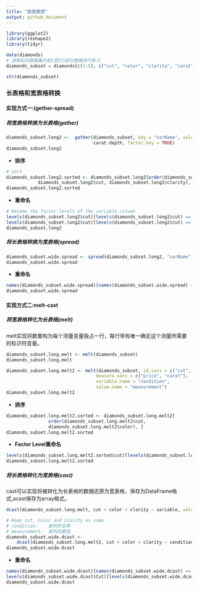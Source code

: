 ```yaml
---
title: "数据重塑"
output: github_document
---
```


```r
library(ggplot2)
library(reshape2)
library(tidyr)

data(diamonds)
# 选取钻石数据集的前1至5行部分数据进行练习
diamonds_subset = diamonds[c(1:5), c("cut", "color", "clarity", "carat", "price", "depth")]
```

```r
str(diamonds_subset)
```

### 长表格和宽表格转换

#### 实现方式一:(gether-spread)

##### 将宽表格转换为长表格(gather)
```r
diamonds_subset.long2 <-  gather(diamonds_subset, key = "varName", value = "varValue", 
                                 carat:depth, factor_key = TRUE)
diamonds_subset.long2
```

- **排序**
```r
# sort
diamonds_subset.long2.sorted <- diamonds_subset.long2[order(diamonds_subset.long2$color,
            diamonds_subset.long2$cut, diamonds_subset.long2$clarity), ]
diamonds_subset.long2.sorted
```

- **重命名**
```r
# Rename the factor levels of the variable column
levels(diamonds_subset.long2$cut)[levels(diamonds_subset.long2$cut) == "Ideal"] <- "Best"
levels(diamonds_subset.long2$cut)[levels(diamonds_subset.long2$cut) == "Premium"] <- "Better"
diamonds_subset.long2
```
##### 将长表格转换为宽表格(spread)
```r
diamonds_subset.wide.spread <- spread(diamonds_subset.long2, "varName", "varValue")
diamonds_subset.wide.spread
```

- **重命名**
```r
names(diamonds_subset.wide.spread)[names(diamonds_subset.wide.spread) == "cut"] <- "Cut"
diamonds_subset.wide.spread
```



#### 实现方式二:melt-cast

##### 将宽表格转化为长表格(melt)
melt实现将数重构为每个测量变量独占一行，每行带有唯一确定这个测量所需要的标识符变量。

```r
diamonds_subset.long.melt <- melt(diamonds_subset)
diamonds_subset.long.melt
```

```r
diamonds_subset.long.melt2 <- melt(diamonds_subset, id.vars = c("cut", "color", "clarity"),
                                  measure.vars = c("price", "carat"),
                                  variable.name = "condition",
                                  value.name = "measurement")
diamonds_subset.long.melt2
```

- **排序**
```r
diamonds_subset.long.melt2.sorted <- diamonds_subset.long.melt2[
                order(diamonds_subset.long.melt2$cut,
                diamonds_subset.long.melt2$color), ]
diamonds_subset.long.melt2.sorted
```
- **Factor Level重命名**
```r
levels(diamonds_subset.long.melt2.sorted$cut)[levels(diamonds_subset.long.melt2.sorted$cut) == "Good"] <- "Best"
diamonds_subset.long.melt2.sorted
```

##### 将长表格转化为宽表格(cast)
cast可以实现将被转化为长表格的数据还原为宽表格，保存为DataFrame格式,acast保存为array格式。

```r
dcast(diamonds_subset.long.melt, cut + color + clarity ~ variable, value.var = "value")
```

```r
# Keep cut, color and clarity as same
# condition:    新列的名称
# measurement:  新列的数值
diamonds_subset.wide.dcast <-
    dcast(diamonds_subset.long.melt2, cut + color + clarity ~ condition, value.var =  "measurement")
diamonds_subset.wide.dcast
```

- **重命名**

```r
names(diamonds_subset.wide.dcast)[names(diamonds_subset.wide.dcast) == "cut"] <- "Cut"
levels(diamonds_subset.wide.dcast$Cut)[levels(diamonds_subset.wide.dcast$Cut) == "Good"] <- "Best"
diamonds_subset.wide.dcast
```


